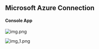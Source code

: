 ## Microsoft Azure Connection

#### Console App

![img.png](/images/connections/azure/img.png)

![img_1.png](/images/connections/azure/img_1.png)

